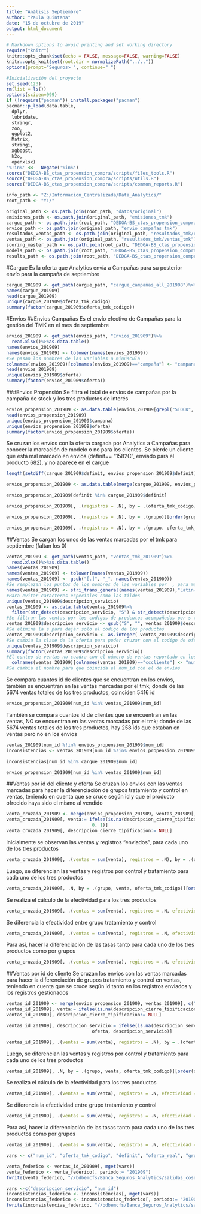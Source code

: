 ```yaml
---
title: "Análisis Septiembre"
author: "Paula Quintana"
date: "15 de octubre de 2019"
output: html_document
---
```


```r
# Markdown options to avoid printing and set working directory
require("knitr")
knitr::opts_chunk$set(echo = FALSE, message=FALSE, warning=FALSE)
knitr::opts_knit$set(root.dir = normalizePath("../.."))
options(prompt="Seguros> ", continue=" ") 
```


```r
#Inicialización del proyecto
set.seed(123)
rm(list = ls())
options(scipen=999)
if (!require("pacman")) install.packages("pacman")
pacman::p_load(data.table,
  dplyr,
  lubridate,
  stringr,
  zoo,
  ggplot2,
  Matrix,
  stringi,
  xgboost,
  h2o,
  openxlsx)
'%!in%' <<-  Negate('%in%')
source("DEDGA-BS_ctas_propension_compra/scripts/files_tools.R")
source("DEDGA-BS_ctas_propension_compra/scripts/utils.R")
source("DEDGA-BS_ctas_propension_compra/scripts/common_reports.R")

```

```r
info_path <- "Z:/Informacion_Centralizada/Data_Analytics/"
root_path <- "Y:/"

original_path <- os.path.join(root_path, "datos/original")
emisiones_path <- os.path.join(original_path, "emisiones_tmk")
cargue_path <- os.path.join(root_path, "DEDGA-BS_ctas_propension_compra/resultados/cargue/201908")
envios_path <- os.path.join(original_path, "envio_campañas_tmk")
resultados_ventas_path <- os.path.join(original_path, "resultados_tmk/resultados_ventas_tmk")
ventas_path <- os.path.join(original_path, "resultados_tmk/ventas_tmk")
scoring_master_path <- os.path.join(root_path, "DEDGA-BS_ctas_propension_compra/datos/master/master_scoring")
models_path <- os.path.join(root_path, "DEDGA-BS_ctas_propension_compra/propension_compra")
results_path <- os.path.join(root_path, "DEDGA-BS_ctas_propension_compra/resultados/resultados")
```

#Cargue
Es la oferta que Analytics envía a Campañas para su posterior envío para la campaña de septiembre
```r
cargue_201909 <- get_path(cargue_path, "cargue_campañas_all_201908")%>%fread()
names(cargue_201909)
head(cargue_201909)
unique(cargue_201909$oferta_tmk_codigo)
summary(factor(cargue_201909$oferta_tmk_codigo))
```

#Envios
##Envios Campañas
Es el envío efectivo de Campañas para la gestión del TMK en el mes de septiembre
```r
envios_201909 <- get_path(envios_path, "Envios_201909")%>%
  read.xlsx()%>%as.data.table()
names(envios_201909)
names(envios_201909) <- tolower(names(envios_201909))
#Se pasan los nombres de las variables a minúscula
colnames(envios_201909)[colnames(envios_201909)=="campaña"] <- "campana"
head(envios_201909)
unique(envios_201909$oferta)
summary(factor(envios_201909$oferta))  
```

###Envios Propensión
Se filtra el total de envíos de campañas por la campaña de stock y los tres productos de interés
```r
envios_propension_201909 <- as.data.table(envios_201909[grepl("STOCK", campana)] %>%filter(oferta == 673 | oferta == 676 | oferta == 682))
head(envios_propension_201909)
unique(envios_propension_201909$campana)
unique(envios_propension_201909$oferta)
summary(factor(envios_propension_201909$oferta))
```

Se cruzan los envíos con la oferta cargada por Analytics a Campañas para conocer la marcación de modelo o no para los clientes. Se pierde un cliente que está mal marcado en envíos (definit== "1582C", enviado para el producto 682), y no aparece en el cargue
```r
length(setdiff(cargue_201909$definit, envios_propension_201909$definit))
```

```r
envios_propension_201909 <- as.data.table(merge(cargue_201909, envios_propension_201909, by = "definit"))
```

```r
envios_propension_201909[definit %in% cargue_201909$definit]
```

```r
envios_propension_201909[, .(registros = .N), by = .(oferta_tmk_codigo)][order(oferta_tmk_codigo)]
```

```r
envios_propension_201909[, .(registros = .N), by = .(grupo)][order(grupo)]
```

```r
envios_propension_201909[, .(registros = .N), by = .(grupo, oferta_tmk_codigo)][order( oferta_tmk_codigo)]
```

##Ventas
Se cargan los unos de las ventas marcadas por el tmk para septiembre (faltan los 0)
```r
ventas_201909 <- get_path(ventas_path, "ventas_tmk_201909")%>%
  read.xlsx()%>%as.data.table()
names(ventas_201909)
names(ventas_201909) <- tolower(names(ventas_201909))
names(ventas_201909) <- gsub("[.]", "_", names(ventas_201909))
#Se remplazan los puntos de los nombres de las variables por _, para mantener, formatos
names(ventas_201909) <- stri_trans_general(names(ventas_201909),"Latin-ASCII")
#Para evitar caracteres especiales como las tildes
unique(ventas_201909$descripcion_servicio)
ventas_201909 <- as.data.table(ventas_201909%>%
  filter(str_detect(descripcion_servicio, "S") & str_detect(descripcion_servicio, paste(c(673, 676, 682), collapse = '|'))))
#Se filtran las ventas por los codigos de prodcutos acompañados por s (que referencian a la campaña de stock) y los tres prodcutos de interes
ventas_201909$descripcion_servicio <- gsub("S", "", ventas_201909$descripcion_servicio)
#Se elimina la s para dejar solo el codigo de los productos
ventas_201909$descripcion_servicio <- as.integer( ventas_201909$descripcion_servicio)
#Se cambia la clase de la oferta para poder cruzar con el codigo de oferta de envíos
unique(ventas_201909$descripcion_servicio)
summary(factor(ventas_201909$descripcion_servicio))
#El conteo de ventas no cuadra con el número de ventas reportado en los historicos de septiembre para PIF 676 y fraude 682
  colnames(ventas_201909)[colnames(ventas_201909)=="cccliente"] <- "num_id"
#Se cambia el nombre para que coincida el num_id con el de envíos
```

Se compara cuantos id de clientes que se encuentran en los envios, también se encuentran en las ventas marcadas por el tmk; donde de las 5674 ventas totales de los tres productos, coinciden 5416 id
```r
envios_propension_201909[num_id %in% ventas_201909$num_id]
```
También se compara cuantos id de clientes que se encuentran en las ventas, NO se encuentran en las ventas marcadas por el tmk; donde de las 5674 ventas totales de los tres productos, hay 258 ids que estaban en ventas pero no en los envios
```r
ventas_201909[num_id %!in% envios_propension_201909$num_id]
inconsistencias <- ventas_201909[num_id %!in% envios_propension_201909$num_id]
```
```r
inconsistencias[num_id %in% cargue_201909$num_id]
```

```r
envios_propension_201909[num_id %in% ventas_201909$num_id]
```

##Ventas por id del cliente y oferta
Se cruzan los envios con las ventas marcadas para hacer la diferenciación de grupos tratamiento y control en ventas, teniendo en cuenta que se cruce según id y que el producto ofrecido haya sido el mismo al vendido
```r
venta_cruzada_201909 <- merge(envios_propension_201909, ventas_201909[, c("descripcion_cierre_tipificacion", "descripcion_servicio", "num_id")], by.x = c("num_id", "oferta_tmk_codigo" ), by.y = c( "num_id", "descripcion_servicio"), all.x = T)
venta_cruzada_201909[, venta:= ifelse(is.na(descripcion_cierre_tipificacion), 
                                0, 1)]
venta_cruzada_201909[, descripcion_cierre_tipificacion:= NULL]
```

Inicialmente se observan las ventas y registros "enviados", para cada uno de los tres productos
```r
venta_cruzada_201909[, .(ventas = sum(venta), registros = .N), by = .(oferta)][order(oferta)]
```
Luego, se diferencian las ventas y registros por control y tratamiento para cada uno de los tres productos
```r
venta_cruzada_201909[, .N, by = .(grupo, venta, oferta_tmk_codigo)][order(oferta_tmk_codigo, grupo)]
```
Se realiza el cálculo de la efectividad para los tres productos
```r
venta_cruzada_201909[, .(ventas = sum(venta), registros = .N, efectividad = round((sum(venta)/.N)*100, 2) ), by = .(oferta_tmk_codigo)][order(oferta_tmk_codigo)]
```

Se diferencia la efectividad entre grupo tratamiento y control
```r
venta_cruzada_201909[, .(ventas = sum(venta), registros = .N, efectividad = round((sum(venta)/.N)*100, 2) ), by = .(grupo)]
```

Para así, hacer la diferenciación de las tasas tanto para cada uno de los tres productos como por grupos
```r
venta_cruzada_201909[, .(ventas = sum(venta), registros = .N, efectividad = round((sum(venta)/.N)*100, 2) ), by = .(oferta_tmk_codigo, grupo)][order(oferta_tmk_codigo)]
```

##Ventas por id de cliente
Se cruzan los envios con las ventas marcadas para hacer la diferenciación de grupos tratamiento y control en ventas, teniendo en cuenta que se cruce según id tanto en los registros enviados y los registros gestionados
```r
ventas_id_201909 <- merge(envios_propension_201909, ventas_201909[, c("descripcion_cierre_tipificacion", "descripcion_servicio", "num_id")], by = "num_id", all.x = T)
ventas_id_201909[, venta:= ifelse(is.na(descripcion_cierre_tipificacion), 0, 1)]
ventas_id_201909[, descripcion_cierre_tipificacion:= NULL]
```

```r
ventas_id_201909[, descripcion_servicio:= ifelse(is.na(descripcion_servicio), 
                                oferta, descripcion_servicio)]
```

```r
ventas_id_201909[, .(ventas = sum(venta), registros = .N), by = .(oferta)][order(oferta)]
```
Luego, se diferencian las ventas y registros por control y tratamiento para cada uno de los tres productos
```r
ventas_id_201909[, .N, by = .(grupo, venta, oferta_tmk_codigo)][order(oferta_tmk_codigo, grupo)]
```
Se realiza el cálculo de la efectividad para los tres productos
```r
ventas_id_201909[, .(ventas = sum(venta), registros = .N, efectividad = round((sum(venta)/.N)*100, 2) ), by = .(oferta_tmk_codigo)][order(oferta_tmk_codigo)]
```

Se diferencia la efectividad entre grupo tratamiento y control
```r
ventas_id_201909[, .(ventas = sum(venta), registros = .N, efectividad = round((sum(venta)/.N)*100, 2) ), by = .(grupo)]
```

Para así, hacer la diferenciación de las tasas tanto para cada uno de los tres productos como por grupos
```r
ventas_id_201909[, .(ventas = sum(venta), registros = .N, efectividad = round((sum(venta)/.N)*100, 2) ), by = .(oferta_tmk_codigo, grupo)][order(oferta_tmk_codigo)]
```

```r
vars <- c("num_id", "oferta_tmk_codigo", "definit", "oferta_real", "grupo", "venta")

venta_federico <- ventas_id_201909[, mget(vars)]
venta_federico <- venta_federico[, periodo:= "201909"]
fwrite(venta_federico, "//bdbemcfs/Banca_Seguros_Analytics/salidas_cosechas/ventas_septiembre.csv")

```

```r
vars <-c("descripcion_servicio", "num_id")
inconsistencias_federico <- inconsistencias[, mget(vars)]
inconsistencias_federico <- inconsistencias_federico[, periodo:= "201909"]
fwrite(inconsistencias_federico, "//bdbemcfs/Banca_Seguros_Analytics/salidas_cosechas/inconsistencias_septiembre.csv")
```

